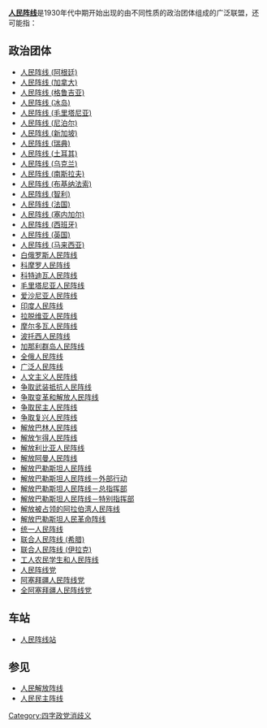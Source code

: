 '''[[人民阵线|人民阵线]]'''是1930年代中期开始出现的由不同性质的政治团体组成的广泛联盟，还可能指：

== 政治团体 ==
*[[人民阵线_(阿根廷)|人民阵线 (阿根廷)]]
*[[人民阵线_(加拿大)|人民阵线 (加拿大)]]
*[[人民阵线_(格鲁吉亚)|人民阵线 (格鲁吉亚)]]
*[[人民阵线_(冰岛)|人民阵线 (冰岛)]]
*[[人民阵线_(毛里塔尼亚)|人民阵线 (毛里塔尼亚)]]
*[[人民阵线_(尼泊尔)|人民阵线 (尼泊尔)]]
*[[人民阵线_(新加坡)|人民阵线 (新加坡)]]
*[[人民阵线_(瑞典)|人民阵线 (瑞典)]]
*[[人民阵线_(土耳其)|人民阵线 (土耳其)]]
*[[人民阵线_(乌克兰)|人民阵线 (乌克兰)]]
*[[人民阵线_(南斯拉夫)|人民阵线 (南斯拉夫)]]
*[[人民阵线_(布基纳法索)|人民阵线 (布基纳法索)]]
*[[人民阵线_(智利)|人民阵线 (智利)]]
*[[人民阵线_(法国)|人民阵线 (法国)]]
*[[人民阵线_(塞内加尔)|人民阵线 (塞内加尔)]]
*[[人民阵线_(西班牙)|人民阵线 (西班牙)]]
*[[人民阵线_(英国)|人民阵线 (英国)]]
*[[人民阵线_(马来西亚)|人民阵线 (马来西亚)]]
*[[白俄罗斯人民阵线|白俄罗斯人民阵线]]
*[[科摩罗人民阵线|科摩罗人民阵线]]
*[[科特迪瓦人民阵线|科特迪瓦人民阵线]]
*[[毛里塔尼亚人民阵线|毛里塔尼亚人民阵线]]
*[[爱沙尼亚人民阵线|爱沙尼亚人民阵线]]
*[[印度人民阵线|印度人民阵线]]
*[[拉脱维亚人民阵线|拉脱维亚人民阵线]]
*[[摩尔多瓦人民阵线|摩尔多瓦人民阵线]]
*[[波托西人民阵线|波托西人民阵线]]
*[[加那利群岛人民阵线|加那利群岛人民阵线]]
*[[全俄人民阵线|全俄人民阵线]]
*[[广泛人民阵线|广泛人民阵线]]
*[[人文主义人民阵线|人文主义人民阵线]]
*[[争取武装抵抗人民阵线|争取武装抵抗人民阵线]]
*[[争取变革和解放人民阵线|争取变革和解放人民阵线]]
*[[争取民主人民阵线|争取民主人民阵线]]
*[[争取复兴人民阵线|争取复兴人民阵线]]
*[[解放巴林人民阵线|解放巴林人民阵线]]
*[[解放乍得人民阵线|解放乍得人民阵线]]
*[[解放利比亚人民阵线|解放利比亚人民阵线]]
*[[解放阿曼人民阵线|解放阿曼人民阵线]]
*[[解放巴勒斯坦人民阵线|解放巴勒斯坦人民阵线]]
*[[解放巴勒斯坦人民阵线－外部行动|解放巴勒斯坦人民阵线－外部行动]]
*[[解放巴勒斯坦人民阵线－总指挥部|解放巴勒斯坦人民阵线－总指挥部]]
*[[解放巴勒斯坦人民阵线－特别指挥部|解放巴勒斯坦人民阵线－特别指挥部]]
*[[解放被占领的阿拉伯湾人民阵线|解放被占领的阿拉伯湾人民阵线]]
*[[解放巴勒斯坦人民革命阵线|解放巴勒斯坦人民革命阵线]]
*[[统一人民阵线|统一人民阵线]]
*[[联合人民阵线_(希腊)|联合人民阵线 (希腊)]]
*[[联合人民阵线_(伊拉克)|联合人民阵线 (伊拉克)]]
*[[工人农民学生和人民阵线|工人农民学生和人民阵线]]
*[[人民阵线党|人民阵线党]]
*[[阿塞拜疆人民阵线党|阿塞拜疆人民阵线党]]
*[[全阿塞拜疆人民阵线党|全阿塞拜疆人民阵线党]]

== 车站 ==
*[[人民阵线站|人民阵线站]]

== 参见 ==
* [[人民解放阵线|人民解放阵线]]
* [[人民民主阵线|人民民主阵线]]

{{disambig}}

[[Category:四字政党消歧义|Category:四字政党消歧义]]
